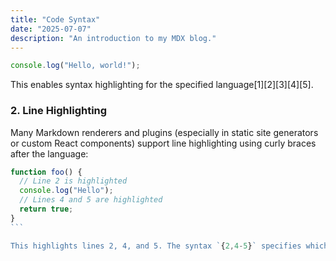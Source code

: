 ```yaml
---
title: "Code Syntax"
date: "2025-07-07"
description: "An introduction to my MDX blog."
---
```



```javascript
console.log("Hello, world!");
```

This enables syntax highlighting for the specified language[1][2][3][4][5].

### 2. Line Highlighting

Many Markdown renderers and plugins (especially in static site generators or custom React components) support line highlighting using curly braces after the language:

````javascript
function foo() {
  // Line 2 is highlighted
  console.log("Hello");
  // Lines 4 and 5 are highlighted
  return true;
}
```

This highlights lines 2, 4, and 5. The syntax `{2,4-5}` specifies which lines to highlight. Some tools also support named parameters, e.g.:

